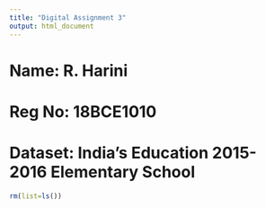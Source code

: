 ```yaml
---
title: "Digital Assignment 3"
output: html_document
---
```

# Name: R. Harini

# Reg No: 18BCE1010

# Dataset: India's Education 2015-2016 Elementary School 
```r
rm(list=ls())
```



